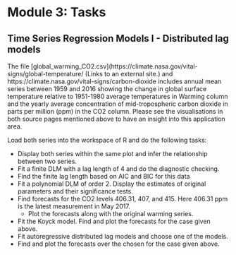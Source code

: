 # Module 3: Tasks
## Time Series Regression Models I - Distributed lag models

The file [global_warming_CO2.csv](https://climate.nasa.gov/vital-signs/global-temperature/ (Links to an external site.) and https://climate.nasa.gov/vital-signs/carbon-dioxide includes annual mean series between 1959 and 2016 showing the change in global surface temperature relative to 1951-1980 average temperatures in Warming column and the yearly average concentration of mid-tropospheric carbon dioxide in parts per million (ppm) in the CO2 column. Please see the visualisations in both source pages mentioned above to have an insight into this application area. 

Load both series into the workspace of R and do the following tasks:

- Display both series within the same plot and infer the relationship between two series.
- Fit a finite DLM with a lag length of 4 and do the diagnostic checking.
- Find the finite lag length based on AIC and BIC for this data
- Fit a polynomial DLM of order 2. Display the estimates of original parameters and their significance tests.
- Find forecasts for the CO2 levels 406.31, 407, and 415. Here 406.31 ppm is the latest measurement in May 2017. 
  - Plot the forecasts along with the original warming series.
- Fit the Koyck model. Find and plot the forecasts for the case given above.
- Fit autoregressive distributed lag models and choose one of the models.
- Find and plot the forecasts over the chosen for the case given above.
